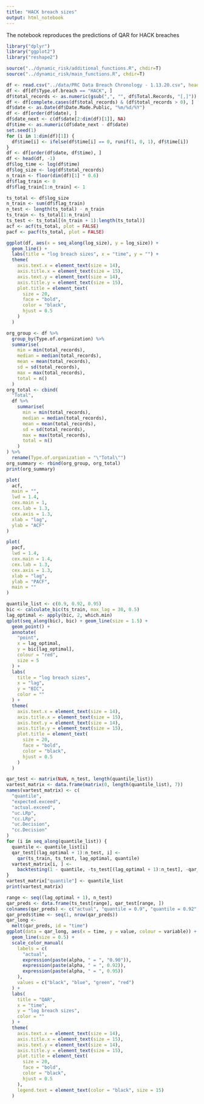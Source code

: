 ```yaml
---
title: "HACK breach sizes"
output: html_notebook
---
```


The notebook reproduces the predictions of QAR for HACK breaches

```r
library("dplyr")
library("ggplot2")
library("reshape2")

source("../dynamic_risk/additional_functions.R", chdir=T)
source("../dynamic_risk/main_functions.R", chdir=T)
```


```r
df <- read.csv("../data/PRC Data Breach Chronology - 1.13.20.csv", header = T)
df <- df[df$Type.of.breach == "HACK", ]
df$total_records <- as.numeric(gsub(",", "", df$Total.Records, "[,]"))
df <- df[complete.cases(df$total_records) & (df$total_records > 0), ]
df$date <- as.Date(df$Date.Made.Public, "%m/%d/%Y")
df <- df[order(df$date), ]
df$date_next <- c(df$date[2:dim(df)[1]], NA)
df$time <- as.numeric(df$date_next - df$date)
set.seed(1)
for (i in 1:dim(df)[1]) {
  df$time[i] <- ifelse(df$time[i] == 0, runif(1, 0, 1), df$time[i])
}
df <- df[order(df$date, df$time), ]
df <- head(df, -1)
df$log_time <- log(df$time)
df$log_size <- log(df$total_records)
n_train <- floor(dim(df)[1] * 0.6)
df$flag_train <- 0
df$flag_train[1:n_train] <- 1
```


```r
ts_total <- df$log_size
n_train <- sum(df$flag_train)
n_test <- length(ts_total) - n_train
ts_train <- ts_total[1:n_train]
ts_test <- ts_total[(n_train + 1):length(ts_total)]
acf <- acf(ts_total, plot = FALSE)
pacf <- pacf(ts_total, plot = FALSE)
```

```r
ggplot(df, aes(x = seq_along(log_size), y = log_size)) +
  geom_line() +
  labs(title = "log breach sizes", x = "time", y = "") +
  theme(
    axis.text.x = element_text(size = 14),
    axis.title.x = element_text(size = 15),
    axis.text.y = element_text(size = 14),
    axis.title.y = element_text(size = 15),
    plot.title = element_text(
      size = 20,
      face = "bold",
      color = "black",
      hjust = 0.5
    )
  )
```
```r
org_group <- df %>%
  group_by(Type.of.organization) %>%
  summarise(
    min = min(total_records),
    median = median(total_records),
    mean = mean(total_records),
    sd = sd(total_records),
    max = max(total_records),
    total = n()
  )
org_total <- cbind(
  "Total",
  df %>%
    summarise(
      min = min(total_records),
      median = median(total_records),
      mean = mean(total_records),
      sd = sd(total_records),
      max = max(total_records),
      total = n()
    )
) %>%
  rename(Type.of.organization = "\"Total\"")
org_summary <- rbind(org_group, org_total)
print(org_summary)
```


```r
plot(
  acf,
  main = "",
  lwd = 1.4,
  cex.main = 1,
  cex.lab = 1.3,
  cex.axis = 1.3,
  xlab = "lag",
  ylab = "ACF"
)
```

```r
plot(
  pacf,
  lwd = 1.4,
  cex.main = 1.4,
  cex.lab = 1.3,
  cex.axis = 1.3,
  xlab = "lag",
  ylab = "PACF",
  main = ""
)
```


```r
quantile_list <- c(0.9, 0.92, 0.95)
bic <- calculate_bic(ts_train, max_lag = 30, 0.5)
lag_optimal <- apply(bic, 2, which.min)
qplot(seq_along(bic), bic) + geom_line(size = 1.5) +
  geom_point() +
  annotate(
    "point",
    x = lag_optimal,
    y = bic[lag_optimal],
    colour = "red",
    size = 5
  ) +
  labs(
    title = "log breach sizes",
    x = "lag",
    y = "BIC",
    color = ""
  ) +
  theme(
    axis.text.x = element_text(size = 14),
    axis.title.x = element_text(size = 15),
    axis.text.y = element_text(size = 14),
    axis.title.y = element_text(size = 15),
    plot.title = element_text(
      size = 20,
      face = "bold",
      color = "black",
      hjust = 0.5
    )
  )
```


```r
qar_test <- matrix(NaN, n_test, length(quantile_list))
vartest_matrix <- data.frame(matrix(0, length(quantile_list), 7))
names(vartest_matrix) <- c(
  "quantile",
  "expected.exceed",
  "actual.exceed",
  "uc.LRp",
  "cc.LRp",
  "uc.Decision",
  "cc.Decision"
)
for (i in seq_along(quantile_list)) {
  quantile <- quantile_list[i]
  qar_test[(lag_optimal + 1):n_test, i] <-
    qar(ts_train, ts_test, lag_optimal, quantile)
  vartest_matrix[i, ] <-
    backtesting(1 - quantile, -ts_test[(lag_optimal + 1):n_test], -qar_test[(lag_optimal + 1):n_test, i])
}
vartest_matrix["quantile"] <- quantile_list
print(vartest_matrix)
```

```r
range <- seq((lag_optimal + 1), n_test)
qar_preds <- data.frame(ts_test[range], qar_test[range, ])
colnames(qar_preds) <- c("actual", "quantile = 0.9", "quantile = 0.92", "quantile = 0.95")
qar_preds$time <- seq(1, nrow(qar_preds))
qar_long <-
  melt(qar_preds, id = "time")
ggplot(data = qar_long, aes(x = time, y = value, colour = variable)) +
  geom_line(size = 0.5) +
  scale_color_manual(
    labels = c(
      "actual",
      expression(paste(alpha, " = ", "0.90")),
      expression(paste(alpha, " = ", 0.92)),
      expression(paste(alpha, " = ", 0.95))
    ),
    values = c("black", "blue", "green", "red")
  ) +
  labs(
    title = "QAR",
    x = "time",
    y = "log breach sizes",
    color = ""
  ) +
  theme(
    axis.text.x = element_text(size = 14),
    axis.title.x = element_text(size = 15),
    axis.text.y = element_text(size = 14),
    axis.title.y = element_text(size = 15),
    plot.title = element_text(
      size = 20,
      face = "bold",
      color = "black",
      hjust = 0.5
    ),
    legend.text = element_text(color = "black", size = 15)
  )
```

